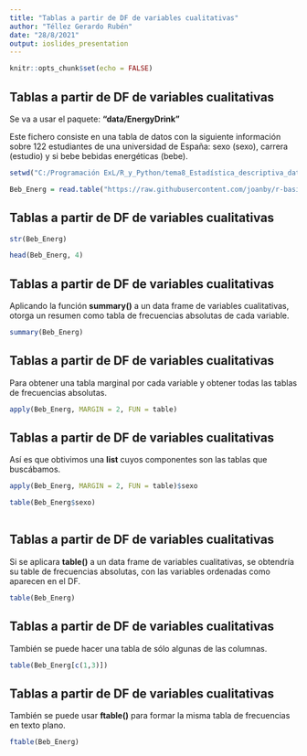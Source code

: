 ---
title: "Tablas a partir de DF de variables cualitativas"
author: "Téllez Gerardo Rubén"
date: "28/8/2021"
output: ioslides_presentation
---

```{r setup, include=FALSE}
knitr::opts_chunk$set(echo = FALSE)
```

## Tablas a partir de DF de variables cualitativas

Se va a usar el paquete: __"data/EnergyDrink"__

Este fichero consiste en una tabla de datos con la siguiente información sobre 122 estudiantes de una universidad de España: sexo (sexo), carrera (estudio) y si bebe bebidas energéticas (bebe).

```{r}
setwd("C:/Programación ExL/R_y_Python/tema8_Estadística_descriptiva_datos_cualitativos")

Beb_Energ = read.table("https://raw.githubusercontent.com/joanby/r-basic/master/data/EnergyDrink", sep = " ", header = TRUE, stringsAsFactors = TRUE)
```

## Tablas a partir de DF de variables cualitativas

```{r}
str(Beb_Energ)

head(Beb_Energ, 4)
```
## Tablas a partir de DF de variables cualitativas

Aplicando la función __summary()__ a un data frame de variables cualitativas, otorga un resumen como tabla de frecuencias absolutas de cada variable.

```{r}
summary(Beb_Energ)
```

## Tablas a partir de DF de variables cualitativas

Para obtener una tabla marginal por cada variable y obtener todas las tablas de frecuencias absolutas.

```{r}
apply(Beb_Energ, MARGIN = 2, FUN = table)
```

## Tablas a partir de DF de variables cualitativas

Así es que obtivimos una __list__ cuyos componentes son las tablas que buscábamos.

```{r}
apply(Beb_Energ, MARGIN = 2, FUN = table)$sexo

table(Beb_Energ$sexo)
  
```


## Tablas a partir de DF de variables cualitativas

Si se aplicara __table()__ a un data frame de variables cualitativas, se obtendría su table de frecuencias absolutas, con las variables ordenadas como aparecen en el DF.

```{r}
table(Beb_Energ)
```
## Tablas a partir de DF de variables cualitativas

También se puede hacer una tabla de sólo algunas de las columnas.

```{r}
table(Beb_Energ[c(1,3)])
```

## Tablas a partir de DF de variables cualitativas

También se puede usar __ftable()__ para formar la misma tabla de frecuencias en texto plano.

```{r}
ftable(Beb_Energ)
```













